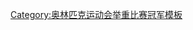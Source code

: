 {{Navbox
|name = Footer Olympic Champions Weightlifting Lightweight
|title= [[File:Olympic rings.svg|30px]] [[夏季奥林匹克运动会举重比赛]] – 轻量级
| titlestyle=background:gold;
|state= {{{state|autocollapse}}}
| liststyle = text-align:left;
| listclass = plainlist
|above= 1920–1992：60–67.5 kg，1996：64–70 kg，2000–2016：62–69 kg，2020–：67–73 kg
|abovestyle=background:gold;
|list1= {{div col|colwidth=20em}}
* 1920：{{flagIOCathlete|{{tsl|en|Alfred Neuland}}|EST|1920年夏季}}
* 1924：{{flagIOCathlete|{{tsl|en|Edmond Decottignies}}|FRA|1924年夏季}}
* 1928：{{flagIOCathlete|[[汉斯·哈斯]]|AUT|1928年夏季}}<br/>{{0|1928：}}{{flagIOCathlete|[[库尔特·黑尔比希]]|GER|1928年夏季}}
* 1932：{{flagIOCathlete|{{tsl|en|René Duverger}}|FRA|1932年夏季}}
* 1936：{{flagIOCathlete|[[罗伯特·法因]]|AUT|1936年夏季}}<br/>{{0|1936：}}{{flagIOCathlete|{{tsl|en|Anwar Mesbah}}|EGY|1936年夏季}}
* 1948：{{flagIOCathlete|{{tsl|en|Ibrahim Shams}}|EGY|1948年夏季}}
* 1952：{{flagIOCathlete|{{tsl|en|Tommy Kono}}|USA|1952年夏季}}
* 1956：{{flagIOCathlete|{{tsl|en|Ihor Rybak}}|URS|1956年夏季}}
* 1960：{{flagIOCathlete|{{tsl|en|Viktor Bushuev}}|URS|1960年夏季}}
* 1964：{{flagIOCathlete|[[瓦尔德马·巴沙诺夫斯基]]|POL|1964年夏季}}
* 1968：{{flagIOCathlete|[[瓦尔德马·巴沙诺夫斯基]]|POL|1968年夏季}}
* 1972：{{flagIOCathlete|{{tsl|en|Mukharby Kirzhinov}}|URS|1972年夏季}}
* 1976：{{flagIOCathlete|[[彼得·科羅爾]]|URS|1976年夏季}}
* 1980：{{flagIOCathlete|{{tsl|en|Yanko Rusev}}|BUL|1980年夏季}}
* 1984：{{flagIOCathlete|[[姚景远]]|CHN|1984年夏季}}
* 1988：{{flagIOCathlete|{{tsl|en|Joachim Kunz}}|GDR|1988年夏季}}
* 1992：{{flagIOCathlete|{{tsl|en|Israel Militosyan}}|EUN|1992年夏季}}
* 1996：{{flagIOCathlete|[[占旭刚]]|CHN|1996年夏季}}
* 2000：{{flagIOCathlete|{{tsl|en|Galabin Boevski}}|BUL|2000年夏季}}
* 2004：{{flagIOCathlete|[[张国政 (举重运动员)|张国政]]|CHN|2004年夏季}}
* 2008：{{flagIOCathlete|[[廖辉]]|CHN|2008年夏季}}
* 2012：{{flagIOCathlete|[[林清峰]]|CHN|2012年夏季}}
* 2016：{{flagIOCathlete|[[石智勇 (1993年)|石智勇]]|CHN|2016年夏季}}
* 2020：{{flagIOCathlete|[[石智勇 (1993年)|石智勇]]|CHN|2020年夏季}}
{{div col end}}
}}<noinclude>
{{collapsible option}}
[[Category:奥林匹克运动会举重比赛冠军模板]]
</noinclude>